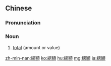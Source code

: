 {{also|总额}}
==Chinese==
{{zh-forms|s=总额}}

===Pronunciation===
{{zh-pron
|m=zǒng'é
|c=zung2 ngaak6
|mn=qz,tw,xm,zz:chóng-gia̍h
|cat=n
}}

===Noun===
{{zh-noun}}

# [[total]] (amount or value)

{{zh-cat|Advanced}}

[[zh-min-nan:總額]]
[[ko:總額]]
[[hu:總額]]
[[mg:總額]]
[[ja:總額]]